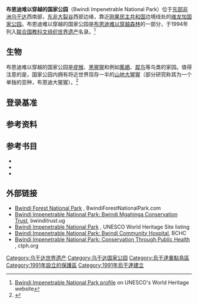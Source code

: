 {{世界遗产概要表
|zh_name =布恩迪难以穿越的国家公园
|site_img =File:Bwindi.JPG 
|site_img_capt =
|site_img_width =290px
|en_name =Bwindi Impenetrable National Park
|fr_name =Forêt impénétrable de Bwindi
|country ={{UGA}}
|Region =非洲
|area =32,092 ha 
|criterion_c =(vii)(x)
|ID =682
|rg_year =1994年
|Danger_year =
|ex_rg_year =
|iucn =
|remarks =
|org_url =http://whc.unesco.org/en/list/682
|map_img =
|map_img_width =
|locator_x =
|locator_y =
|Coor =
}}
{{Infobox Protected area 
| name = 布恩迪难以穿越的国家公园
| iucn_category = II
| photo = 
| photo_caption = 
| location = 乌干达
| nearest_city = 
| {{coord|01|03|S|29|43|E|region:UG_type:landmark_source:dewiki|display=inline,title}}
| map   = Uganda
| map_caption = 
| lat_d = 01
| lat_m = 03
| lat_s = 
| lat_NS = S
| long_d = 29
| long_m = 43
| long_s = 
| long_EW = E
| area = 331km<sup>2</sup>
| established = 1991
| visitation_num = 
| visitation_year = 
| governing_body = [[乌干达野生动物管理局|乌干达野生动物管理局]]
}}

'''布恩迪难以穿越的国家公园'''（Bwindi Impenetrable National Park）位于[[东部非洲|东部非洲]][[乌干达|乌干达]]西南部，[[东非大裂谷|东非大裂谷]]西部边缘，靠近[[刚果民主共和国|刚果民主共和国]]边境线处的[[维龙加国家公园|维龙加国家公园]]。布恩迪难以穿越的国家公园是[[布恩迪难以穿越森林|布恩迪难以穿越森林]]的一部分，于1994年列入[[联合国教科文组织|联合国教科文组织]][[世界遗产|世界遗产]]名录。<ref>[http://whc.unesco.org/en/list/682 Bwindi Impenetrable National Park profile] {{Wayback|url=http://whc.unesco.org/en/list/682 |date=20181224215036 }} on UNESCO's World Heritage website</ref>

== 生物 ==
布恩迪难以穿越的国家公园是[[疣猴|疣猴]]、[[黑猩猩|黑猩猩]]和例如[[蕉鵑|蕉鵑]]、[[犀鸟|犀鸟]]等鸟类的家园。值得注意的是，国家公园内拥有将近世界现存一半的[[山地大猩猩|山地大猩猩]]（部分研究称其为一个单独的亚种，布恩迪大猩猩）。<ref name="LiveScience">{{cite news
 |url=http://www.livescience.com/animalworld/070420_mountain_gorillas.html 
 |title=Mountain Gorilla Population Rebounds in Uganda 
 |publisher=LiveScience.com 
 |accessdate=2007-05-03 
 |deadurl=yes 
 |archiveurl=https://web.archive.org/web/20080704025051/http://www.livescience.com/animalworld/070420_mountain_gorillas.html 
 |archivedate=2008-07-04 
}}</ref>

== 登录基准 ==
{{世界遗产基准|7|10}}

== 参考资料 ==
{{reflist|2}}

== 参考书目 ==
*{{cite book |last=Blomley |first=Tom |editor=Peter A. Castro, Erik Nielsen |title=Natural resource conflict management case studies: an analysis of power, participation and protected areas |format=PDF |year=2003 |publisher=Food and Agriculture Organization of the United Nations |location=Rome |pages= |chapter=Natural resource conflict management: the case of Bwindi Impenetrable and Mgahinga Gorilla National Parks, southwestern Uganda |chapterurl=http://dlc.dlib.indiana.edu/archive/00003182/01/natural_resource_conflict.pdf }}{{dead link|date=2018年2月 |bot=InternetArchiveBot |fix-attempted=yes }}
*{{cite web |ref=Reference-idKorbee |url=http://www.envirosecurity.org/espa/PDF/Environmental_Security_in_Bwindi.pdf |title=Environmental Security in Bwindi: A focus on farmers |accessdate=2008-07-08 |last=Korbee |first=Dorien |format=PDF |work= |publisher=Institute for Environmental Security |pages= |date=March 2007 |archive-url=https://web.archive.org/web/20080830040051/http://www.envirosecurity.org/espa/PDF/Environmental_Security_in_Bwindi.pdf |archive-date=2008-08-30 |dead-url=yes }}
*{{cite journal |ref=Reference-idNamara | last=Namara |first=Agrippinah |title=From Paternalism to Real Partnership with Local Communities? Experiences from Bwindi Impenetrable National Park (Uganda) |journal=Africa Development |volume=XXXI |issue=2 |pages=39–68 |id= |url= |accessdate=  |date=June 2006}}

== 外部链接 ==
{{Commonscat|Bwindi Impenetrable National Park|布恩迪难以穿越的国家公园}}
*[http://www.bwindiforestnationalpark.com Bwindi Forest National Park] {{WebCite|url=https://www.webcitation.org/67auCg0NF?url=http://www.bwindiforestnationalpark.com/ |date=20120512020354 |dateformat=iso }}, BwindiForestNationalPark.com
*[https://web.archive.org/web/20181001022455/http://www.bwinditrust.ug/ Bwindi Impenetrable National Park: Bwindi Mgahinga Conservation Trust], bwinditrust.ug
*[http://whc.unesco.org/pg.cfm?cid=31&id_site=682 Bwindi Impenetrable National Park] {{WebCite|url=https://www.webcitation.org/67auDXVHU?url=http://whc.unesco.org/pg.cfm?cid=31 |date=20120512020418 |dateformat=iso }}, UNESCO World Heritage Site listing
*[https://web.archive.org/web/20080202044032/http://www.bchc.ug/ Bwindi Impenetrable National Park: Bwindi Community Hospital], BCHC
*[http://www.ctph.org Bwindi Impenetrable National Park: Conservation Through Public Health] {{Wayback|url=http://www.ctph.org/ |date=20110721125321 }}, ctph.org

{{乌干达世界遗产}}

{{DEFAULTSORT:Bwindi Impenetrable National Park}}
[[Category:乌干达世界遗产|Category:乌干达世界遗产]]
[[Category:乌干达国家公园|Category:乌干达国家公园]]
[[Category:烏干達重點鳥區|Category:烏干達重點鳥區]]
[[Category:1991年設立的保護區|Category:1991年設立的保護區]]
[[Category:1991年烏干達建立|Category:1991年烏干達建立]]